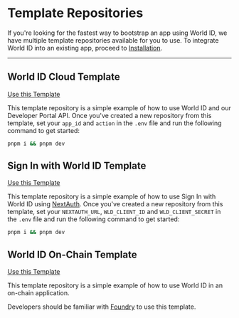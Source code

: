 # Template Repositories

If you're looking for the fastest way to bootstrap an app using World ID, we have multiple template repositories available for you to use. To integrate World ID into an existing app, proceed to [Installation](/quick-start/installation).

<hr className="my-10" />

<span className="flex items-center align-center justify-start gap-4 mt-10">
    <h2 className="my-0">World ID Cloud Template</h2>
    <a
        className="w-1/6 rounded-lg bg-gray-200 px-2 py-1 text-gray-900 border-black no-underline hover:no-underline"
        href="https://github.com/new?template_name=world-id-cloud-template&template_owner=worldcoin"
        target="_blank"
    >
        <p className="m-0 p-0 text-sm hover:no-underline">Use this Template</p>
    </a>
</span>

This template repository is a simple example of how to use World ID and our Developer Portal API. Once you've created a new repository from this template, set your `app_id` and `action` in the `.env` file and run the following command to get started:

```bash {{ title: "Usage" }}
pnpm i && pnpm dev
```

<span className="flex items-center align-center justify-start gap-4 mt-10">
    <h2 className="my-0">Sign In with World ID Template</h2>
    <a
        className="w-1/6 rounded-lg bg-gray-200 px-2 py-1 text-gray-900 border-black no-underline hover:no-underline"
        href="https://github.com/new?template_name=world-id-nextauth-template&template_owner=worldcoin"
        target="_blank"
    >
        <p className="m-0 p-0 text-sm hover:no-underline">Use this Template</p>
    </a>
</span>

This template repository is a simple example of how to use Sign In with World ID using [NextAuth](https://next-auth.js.org/). Once you've created a new repository from this template, set your `NEXTAUTH_URL`, `WLD_CLIENT_ID` and `WLD_CLIENT_SECRET` in the `.env` file and run the following command to get started:

```bash {{ title: "Usage" }}
pnpm i && pnpm dev
```

<span className="flex items-center align-center justify-start gap-4 mt-10">
    <h2 className="my-0">World ID On-Chain Template</h2>
    <a
        className="w-1/6 rounded-lg bg-gray-200 px-2 py-1 text-gray-900 border-black no-underline hover:no-underline"
        href="https://github.com/new?template_name=world-id-onchain-template&template_owner=worldcoin"
        target="_blank"
    >
        <p className="m-0 p-0 text-sm hover:no-underline">Use this Template</p>
    </a>
</span>

This template repository is a simple example of how to use World ID in an on-chain application.

Developers should be familiar with [Foundry](https://github.com/foundry-rs/foundry) to use this template.